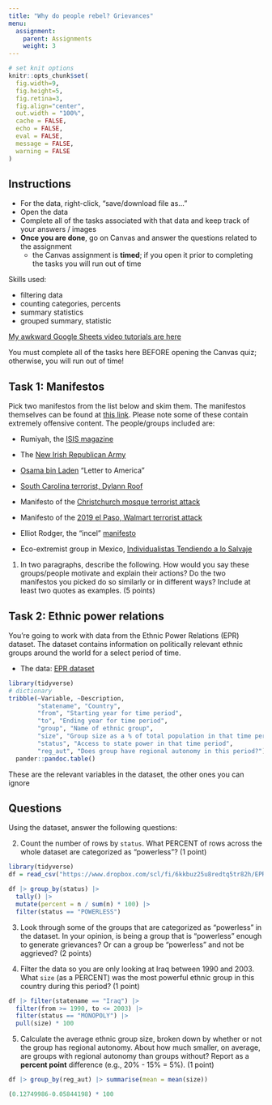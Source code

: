```yaml
---
title: "Why do people rebel? Grievances"
menu:
  assignment:
    parent: Assignments
    weight: 3
---
```




```r
# set knit options
knitr::opts_chunk$set(
  fig.width=9, 
  fig.height=5, 
  fig.retina=3,
  fig.align="center",
  out.width = "100%",
  cache = FALSE,
  echo = FALSE,
  eval = FALSE,
  message = FALSE, 
  warning = FALSE
)

```


## Instructions



- For the data, right-click, "save/download file as..."
- Open the data
- Complete all of the tasks associated with that data and keep track of your answers / images
- **Once you are done**, go on Canvas and answer the questions related to the assignment
    - the Canvas assignment is **timed**; if you open it prior to completing the tasks you will run out of time





Skills used:

- filtering data
- counting categories, percents
- summary statistics
- grouped summary, statistic

[My awkward Google Sheets video tutorials are here](https://www.dropbox.com/sh/rsj9qm67se619pm/AAD1wPt84O8yaIfSPcwN9edua?dl=0)



::: {.callout-warning}
You must complete all of the tasks here BEFORE opening the Canvas quiz; otherwise, you will run out of time!
:::



## Task 1: Manifestos


Pick two manifestos from the list below and skim them. The manifestos themselves can be found at [this link](https://www.dropbox.com/sh/648s8i2itdjfriy/AACZrJxTdwPXFMDTkya6Gb_La?dl=0). Please note some of these contain extremely offensive content. The people/groups included are:

- Rumiyah, the [ISIS magazine](https://www.jstor.org/stable/resrep37748#metadata_info_tab_contents)

- The [New Irish Republican Army](https://en.wikipedia.org/wiki/New_Irish_Republican_Army)

- [Osama bin Laden](https://en.wikipedia.org/wiki/Osama_bin_Laden) "Letter to America"

- [South Carolina terrorist, Dylann Roof](https://en.wikipedia.org/wiki/Dylann_Roof)

- Manifesto of the [Christchurch mosque terrorist attack](https://en.wikipedia.org/wiki/Christchurch_mosque_shootings)

- Manifesto of the [2019 el Paso, Walmart terrorist attack](https://en.wikipedia.org/wiki/2019_El_Paso_shooting)

- Elliot Rodger, the "incel" [manifesto](https://en.wikipedia.org/wiki/2014_Isla_Vista_killings)

- Eco-extremist group in Mexico, [Individualistas Tendiendo a lo Salvaje](https://en.wikipedia.org/wiki/Individualists_Tending_to_the_Wild)



1. In two paragraphs, describe the following. How would you say these groups/people motivate and explain their actions? Do the two manifestos you picked do so similarly or in different ways? Include at least two quotes as examples. (5 points)



## Task 2: Ethnic power relations



You're going to work with data from the Ethnic Power Relations (EPR) dataset. The dataset contains information on politically relevant ethnic groups around the world for a select period of time.


- The data: <i class="fas fa-download"></i> [EPR dataset](https://www.dropbox.com/scl/fi/6kkbuz25u8redtq5tr82h/EPR-2021.csv?rlkey=le25pido52duo8wcp3n74yiwz&dl=1)


```r
library(tidyverse)
# dictionary
tribble(~Variable, ~Description,
        "statename", "Country",
        "from", "Starting year for time period",
        "to", "Ending year for time period",
        "group", "Name of ethnic group",
        "size", "Group size as a % of total population in that time period",
        "status", "Access to state power in that time period",
        "reg_aut", "Does group have regional autonomy in this period?") %>%
  pander::pandoc.table()

```


::: {.callout-note}
These are the relevant variables in the dataset, the other ones you can ignore
:::



## Questions


Using the dataset, answer the following questions:


2. Count the number of rows by `status`. What PERCENT of rows across the whole dataset are categorized as "powerless"? (1 point)


```r
library(tidyverse)
df = read_csv("https://www.dropbox.com/scl/fi/6kkbuz25u8redtq5tr82h/EPR-2021.csv?rlkey=le25pido52duo8wcp3n74yiwz&dl=1")

df |> group_by(status) |>
  tally() |>
  mutate(percent = n / sum(n) * 100) |>
  filter(status == "POWERLESS")
```


3. Look through some of the groups that are categorized as "powerless" in the dataset. In your opinion, is being a group that is "powerless" enough to generate grievances? Or can a group be "powerless" and not be aggrieved? (2 points)



4. Filter the data so you are only looking at Iraq between 1990 and 2003. What `size` (as a PERCENT) was the most powerful ethnic group in this country during this period? (1 point)


```r
df |> filter(statename == "Iraq") |>
  filter(from >= 1990, to <= 2003) |>
  filter(status == "MONOPOLY") |>
  pull(size) * 100
```


5. Calculate the average ethnic group size, broken down by whether or not the group has regional autonomy. About how much smaller, on average, are groups with regional autonomy than groups without? Report as a **percent point** difference (e.g., 20% - 15% = 5%). (1 point)


```r
df |> group_by(reg_aut) |> summarise(mean = mean(size))

(0.12749986-0.05844198) * 100
```


<!-- 6. Filter so you are only looking at ethnic groups that have held monopoly power and are less than 50% of the population^[Note: to filter a quantity, use "*filter by condition*"]. Create a variable that tells you how long each of these groups has been in power. Which group has had monopoly power for the longest time period in this dataset? Name of the group exactly as it appears in the data. (1 point). -->

<!-- ```{r} -->
<!-- df |> filter(status == "MONOPOLY", size <= .5) |> -->
<!--   mutate(duration = to - from) |> -->
<!--   filter(duration == max(duration)) -->
<!-- ``` -->

